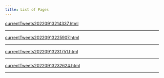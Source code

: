```yaml
---
title: List of Pages  
---
```



<a href='./pages/currentTweets20220913214337.html'>currentTweets20220913214337.html</a>


---



<a href='./pages/currentTweets20220913225907.html'>currentTweets20220913225907.html</a>


---



<a href='./pages/currentTweets20220913231751.html'>currentTweets20220913231751.html</a>


---



<a href='./pages/currentTweets20220913232624.html'>currentTweets20220913232624.html</a>


---



